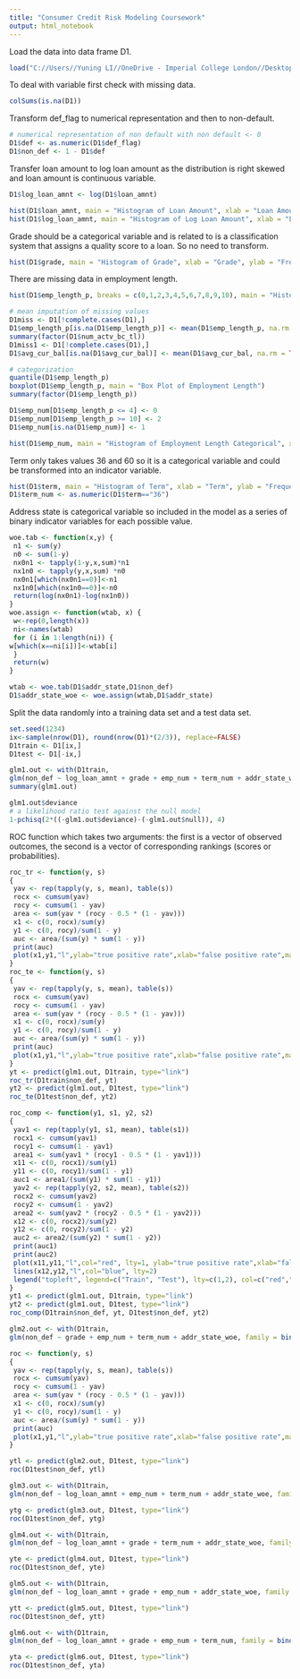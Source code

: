 ---
title: "Consumer Credit Risk Modeling Coursework"
output: html_notebook
---

Load the data into data frame D1. 
```{r}
load("C://Users//Yuning LI//OneDrive - Imperial College London//Desktop//LCdata_8.RData")
```

To deal with variable first check with missing data.
```{r}
colSums(is.na(D1))
```

Transform def_flag to numerical representation and then to non-default.
```{r}
# numerical representation of non default with non default <- 0
D1$def <- as.numeric(D1$def_flag)
D1$non_def <- 1 - D1$def
```

Transfer loan amount to log loan amount as the distribution is right skewed and loan amount is continuous variable.
```{r}
D1$log_loan_amnt <- log(D1$loan_amnt)

hist(D1$loan_amnt, main = "Histogram of Loan Amount", xlab = "Loan Amount", ylab = "Frequency")
hist(D1$log_loan_amnt, main = "Histogram of Log Loan Amount", xlab = "Log Loan Amount", ylab = "Frequency")
```
Grade should be a categorical variable and is related to is a classification system that assigns a quality score to a loan. So no need to transform.
```{r}
hist(D1$grade, main = "Histogram of Grade", xlab = "Grade", ylab = "Frequency")
```

There are missing data in employment length.
```{r}
hist(D1$emp_length_p, breaks = c(0,1,2,3,4,5,6,7,8,9,10), main = "Histogram of Employment Length", xlab = "Employment Length", ylab = "Frequency")
```

```{r}
# mean imputation of missing values
D1miss <- D1[!complete.cases(D1),]
D1$emp_length_p[is.na(D1$emp_length_p)] <- mean(D1$emp_length_p, na.rm = TRUE)
summary(factor(D1$num_actv_bc_tl))
D1miss1 <- D1[!complete.cases(D1),]
D1$avg_cur_bal[is.na(D1$avg_cur_bal)] <- mean(D1$avg_cur_bal, na.rm = TRUE)
```

```{r}
# categorization
quantile(D1$emp_length_p)
boxplot(D1$emp_length_p, main = "Box Plot of Employment Length")
summary(factor(D1$emp_length_p))
```
```{r}
D1$emp_num[D1$emp_length_p <= 4] <- 0
D1$emp_num[D1$emp_length_p >= 10] <- 2
D1$emp_num[is.na(D1$emp_num)] <- 1

hist(D1$emp_num, main = "Histogram of Employment Length Categorical", xlab = "Categorical Employment Length", ylab = "Frequency")
```

Term only takes values 36 and 60 so it is a categorical variable and could be transformed into an indicator variable.
```{r}
hist(D1$term, main = "Histogram of Term", xlab = "Term", ylab = "Frequency", xlim = c(36,60), ylim = c(0,130000))
D1$term_num <- as.numeric(D1$term=="36")
```

Address state is categorical variable so included in the model as a series of binary indicator variables for each possible value.

```{r}
woe.tab <- function(x,y) {
 n1 <- sum(y)
 n0 <- sum(1-y)
 nx0n1 <- tapply(1-y,x,sum)*n1
 nx1n0 <- tapply(y,x,sum) *n0
 nx0n1[which(nx0n1==0)]<-n1
 nx1n0[which(nx1n0==0)]<-n0
 return(log(nx0n1)-log(nx1n0))
}
woe.assign <- function(wtab, x) {
 w<-rep(0,length(x))
 ni<-names(wtab)
 for (i in 1:length(ni)) {
w[which(x==ni[i])]<-wtab[i]
 }
 return(w)
}

wtab <- woe.tab(D1$addr_state,D1$non_def)
D1$addr_state_woe <- woe.assign(wtab,D1$addr_state)
```

Split the data randomly into a training data set and a test data set.
```{r}
set.seed(1234)
ix<-sample(nrow(D1), round(nrow(D1)*(2/3)), replace=FALSE)
D1train <- D1[ix,]
D1test <- D1[-ix,]
```

```{r}
glm1.out <- with(D1train,
glm(non_def ~ log_loan_amnt + grade + emp_num + term_num + addr_state_woe, family = binomial("logit")))
summary(glm1.out)
```
```{r}
glm1.out$deviance
# a likelihood ratio test against the null model
1-pchisq(2*((-glm1.out$deviance)-(-glm1.out$null)), 4)
```

ROC function which takes two arguments: the first is a
vector of observed outcomes, the second is a vector of corresponding
rankings (scores or probabilities).
```{r}
roc_tr <- function(y, s)
{
 yav <- rep(tapply(y, s, mean), table(s))
 rocx <- cumsum(yav)
 rocy <- cumsum(1 - yav)
 area <- sum(yav * (rocy - 0.5 * (1 - yav)))
 x1 <- c(0, rocx)/sum(y)
 y1 <- c(0, rocy)/sum(1 - y)
 auc <- area/(sum(y) * sum(1 - y))
 print(auc)
 plot(x1,y1,"l",ylab="true positive rate",xlab="false positive rate",main="ROC Curve of Training Set")
}
roc_te <- function(y, s)
{
 yav <- rep(tapply(y, s, mean), table(s))
 rocx <- cumsum(yav)
 rocy <- cumsum(1 - yav)
 area <- sum(yav * (rocy - 0.5 * (1 - yav)))
 x1 <- c(0, rocx)/sum(y)
 y1 <- c(0, rocy)/sum(1 - y)
 auc <- area/(sum(y) * sum(1 - y))
 print(auc)
 plot(x1,y1,"l",ylab="true positive rate",xlab="false positive rate",main="ROC Curve of Test Set")
}
yt <- predict(glm1.out, D1train, type="link")
roc_tr(D1train$non_def, yt)
yt2 <- predict(glm1.out, D1test, type="link")
roc_te(D1test$non_def, yt2)
```
```{r}
roc_comp <- function(y1, s1, y2, s2)
{
 yav1 <- rep(tapply(y1, s1, mean), table(s1))
 rocx1 <- cumsum(yav1)
 rocy1 <- cumsum(1 - yav1)
 area1 <- sum(yav1 * (rocy1 - 0.5 * (1 - yav1)))
 x11 <- c(0, rocx1)/sum(y1)
 y11 <- c(0, rocy1)/sum(1 - y1)
 auc1 <- area1/(sum(y1) * sum(1 - y1))
 yav2 <- rep(tapply(y2, s2, mean), table(s2))
 rocx2 <- cumsum(yav2)
 rocy2 <- cumsum(1 - yav2)
 area2 <- sum(yav2 * (rocy2 - 0.5 * (1 - yav2)))
 x12 <- c(0, rocx2)/sum(y2)
 y12 <- c(0, rocy2)/sum(1 - y2)
 auc2 <- area2/(sum(y2) * sum(1 - y2))
 print(auc1)
 print(auc2)
 plot(x11,y11,"l",col="red", lty=1, ylab="true positive rate",xlab="false positive rate",main="ROC Curve of Both Training and Test Set")
 lines(x12,y12,"l",col="blue", lty=2)
 legend("topleft", legend=c("Train", "Test"), lty=c(1,2), col=c("red","blue"))
}
yt1 <- predict(glm1.out, D1train, type="link")
yt2 <- predict(glm1.out, D1test, type="link")
roc_comp(D1train$non_def, yt, D1test$non_def, yt2)
```

```{r}
glm2.out <- with(D1train,
glm(non_def ~ grade + emp_num + term_num + addr_state_woe, family = binomial("logit")))

roc <- function(y, s)
{
 yav <- rep(tapply(y, s, mean), table(s))
 rocx <- cumsum(yav)
 rocy <- cumsum(1 - yav)
 area <- sum(yav * (rocy - 0.5 * (1 - yav)))
 x1 <- c(0, rocx)/sum(y)
 y1 <- c(0, rocy)/sum(1 - y)
 auc <- area/(sum(y) * sum(1 - y))
 print(auc)
 plot(x1,y1,"l",ylab="true positive rate",xlab="false positive rate",main="ROC Curve of Test Set")
}

ytl <- predict(glm2.out, D1test, type="link")
roc(D1test$non_def, ytl)
```

```{r}
glm3.out <- with(D1train,
glm(non_def ~ log_loan_amnt + emp_num + term_num + addr_state_woe, family = binomial("logit")))

ytg <- predict(glm3.out, D1test, type="link")
roc(D1test$non_def, ytg)
```
```{r}
glm4.out <- with(D1train,
glm(non_def ~ log_loan_amnt + grade + term_num + addr_state_woe, family = binomial("logit")))

yte <- predict(glm4.out, D1test, type="link")
roc(D1test$non_def, yte)
```
```{r}
glm5.out <- with(D1train,
glm(non_def ~ log_loan_amnt + grade + emp_num + addr_state_woe, family = binomial("logit")))

ytt <- predict(glm5.out, D1test, type="link")
roc(D1test$non_def, ytt)
```

```{r}
glm6.out <- with(D1train,
glm(non_def ~ log_loan_amnt + grade + emp_num + term_num, family = binomial("logit")))

yta <- predict(glm6.out, D1test, type="link")
roc(D1test$non_def, yta)
```
